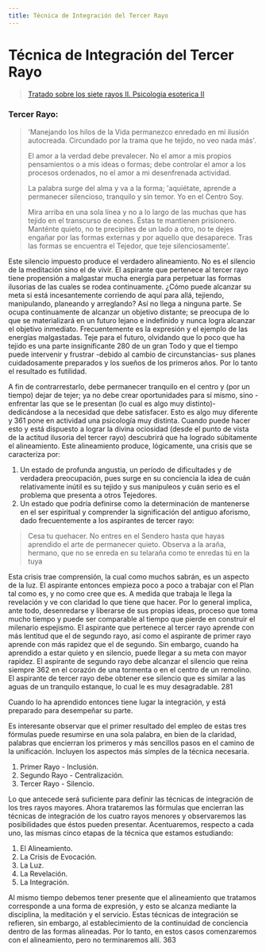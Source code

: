 ```yaml
---
title: Técnica de Integración del Tercer Rayo
---
```


# Técnica de Integración del Tercer Rayo

> [Tratado sobre los siete rayos II. Psicologia esoterica II](/tratado-sobre-los-siete-rayos-II/la-coordinacion-de-la-personalidad#tercer-rayo) 


### Tercer Rayo:

> 'Manejando los hilos de la Vida permanezco enredado en mi ilusión autocreada. Circundado por la trama que he tejido, no veo nada más'.
>
> El amor a la verdad debe prevalecer. No el amor a mis propios pensamientos o a mis ideas o formas; debe controlar el amor a los procesos ordenados, no el amor a mi desenfrenada actividad.
>
> La palabra surge del alma y va a la forma; 'aquiétate, aprende a permanecer silencioso, tranquilo y sin temor. Yo en el Centro Soy.
>
> Mira arriba en una sola línea y no a lo largo de las muchas que has tejido en el transcurso de eones. Éstas te mantienen prisionero. Manténte quieto, no te precipites de un lado a otro, no te dejes engañar por las formas externas y por aquello que desaparece. Tras las formas se encuentra el Tejedor, que teje silenciosamente'.

Este silencio impuesto produce el verdadero alineamiento. No es el silencio de la meditación sino el de vivir. El aspirante que pertenece al tercer rayo tiene propensión a malgastar mucha energía para perpetuar las formas ilusorias de las cuales se rodea continuamente. ¿Cómo puede alcanzar su meta si está incesantemente corriendo de aquí para allá, tejiendo, manipulando, planeando y arreglando? Así no llega a ninguna parte. Se ocupa continuamente de alcanzar un objetivo distante; se preocupa de lo que se materializará en un futuro lejano e indefinido y nunca logra alcanzar el objetivo inmediato. Frecuentemente es la expresión y el ejemplo de las energías malgastadas. Teje para el futuro, olvidando que lo poco que ha tejido es una parte insignificante <Pin lang="es">280</Pin> de un gran Todo y que el tiempo puede intervenir y frustrar -debido al cambio de circunstancias- sus planes cuidadosamente preparados y los sueños de los primeros años. Por lo tanto el resultado es futilidad.

A fin de contrarrestarlo, debe permanecer tranquilo en el centro y (por un tiempo) dejar de tejer; ya no debe crear oportunidades para sí mismo, sino -enfrentar las que se le presentan (lo cual es algo muy distinto)- dedicándose a la necesidad que debe satisfacer. Esto es algo muy diferente y <Pin lang="en">361</Pin> pone en actividad una psicología muy distinta. Cuando puede hacer esto y está dispuesto a lograr la divina ociosidad (desde el punto de vista de la actitud ilusoria del tercer rayo) descubrirá que ha logrado súbitamente el alineamiento. Este alineamiento produce, lógicamente, una crisis que se caracteriza por:

1. Un estado de profunda angustia, un período de dificultades y de verdadera preocupación, pues surge en su conciencia la idea de cuán relativamente inútil es su tejido y sus manipuleos y cuán serio es el problema que presenta a otros Tejedores.
2. Un estado que podría definirse como la determinación de mantenerse en el ser espiritual y comprender la significación del antiguo aforismo, dado frecuentemente a los aspirantes de tercer rayo:

> Cesa tu quehacer. No entres en el Sendero hasta que hayas aprendido el arte de permanecer quieto. Observa a la araña, hermano, que no se enreda en su telaraña como te enredas tú en la tuya

Esta crisis trae comprensión, la cual como muchos sabrán, es un aspecto de la luz. El aspirante entonces empieza poco a poco a trabajar con el Plan tal como es, y no como cree que es. A medida que trabaja le llega la revelación y ve con claridad lo que tiene que hacer. Por lo general implica, ante todo, desenredarse y liberarse de sus propias ideas, proceso que toma mucho tiempo y puede ser comparable al tiempo que pierde en construir el milenario espejismo. El aspirante que pertenece al tercer rayo aprende con más lentitud que el de segundo rayo, así como el aspirante de primer rayo aprende con más rapidez que el de segundo. Sin embargo, cuando ha aprendido a estar quieto y en silencio, puede llegar a su meta con mayor rapidez. El aspirante de segundo rayo debe alcanzar el silencio que reina siempre <Pin lang="en">362</Pin> en el corazón de una tormenta o en el centro de un remolino. El aspirante de tercer rayo debe obtener ese silencio que es similar a las aguas de un tranquilo estanque, lo cual le es muy desagradable. <Pin lang="es">281</Pin>

Cuando lo ha aprendido entonces tiene lugar la integración, y está preparado para desempeñar su parte.

Es interesante observar que el primer resultado del empleo de estas tres fórmulas puede resumirse en una sola palabra, en bien de la claridad, palabras que encierran los primeros y más sencillos pasos en el camino de la unificación. Incluyen los aspectos más simples de la técnica necesaria.

1. Primer Rayo  -  Inclusión.
2. Segundo Rayo  -  Centralización.
3. Tercer Rayo  -  Silencio.

Lo que antecede será suficiente para definir las técnicas de integración de los tres rayos mayores. Ahora trataremos las fórmulas que encierran las técnicas de integración de los cuatro rayos menores y observaremos las posibilidades que éstos pueden presentar. Acentuaremos, respecto a cada uno, las mismas cinco etapas de la técnica que estamos estudiando:

1. El Alineamiento.
2. La Crisis de Evocación.
3. La Luz.
4. La Revelación.
5. La Integración.

Al mismo tiempo debemos tener presente que el alineamiento que tratamos corresponde a una forma de expresión, y esto se alcanza mediante la disciplina, la meditación y el servicio. Estas técnicas de integración se refieren, sin embargo, al establecimiento de la continuidad de conciencia dentro de las formas alineadas. Por lo tanto, en estos casos comenzaremos con el alineamiento, pero no terminaremos allí. <Pin lang="en">363</Pin>

